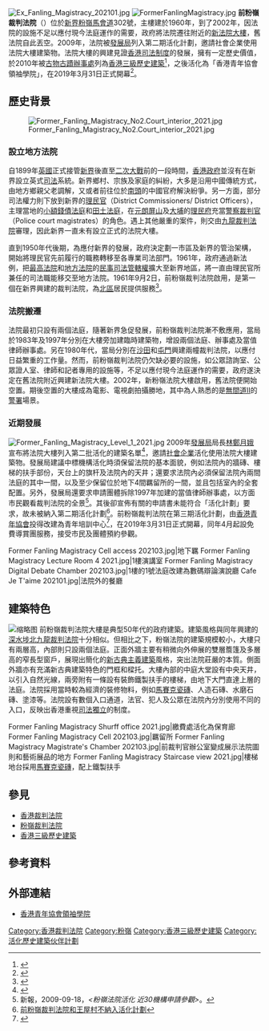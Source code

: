 {{Otheruses|other=現時運作的粉嶺法院|粉嶺裁判法院}}
[[File:Ex_Fanling_Magistracy_202101.jpg|thumb]]
[[File:FormerFanlingMagistracy.jpg|thumb]]
'''前粉嶺裁判法院'''（{{lang-en|Former Fanling Magistracy}}）位於[[新界|新界]][[粉嶺|粉嶺]][[馬會道|馬會道]]302號，主樓建於1960年，到了2002年，因法院的設施不足以應付現今法庭運作的需要，政府將法院遷往附近的[[粉嶺裁判法院|新法院大樓]]，舊法院自此丟空。2009年，法院被[[香港發展局|發展局]]列入第二期活化計劃，邀請社會企業使用法院大樓建築物。法院大樓的興建見證[[香港司法制度|香港司法制度]]的發展，擁有一定歷史價值，於2010年被[[古物古蹟辦事處|古物古蹟辦事處]]列為[[香港三級歷史建築|香港三級歷史建築]]<ref>{{Cite web |url=http://www.amo.gov.hk/b5/aab_2.php |title=古物古蹟辦事處 - 《1 444幢歷史建築物的評估結果》 |accessdate=2010-05-29 |archive-date=2010-09-26 |archive-url=https://web.archive.org/web/20100926154720/http://www.amo.gov.hk/b5/aab_2.php |dead-url=no }}</ref>，之後活化為「香港青年協會領袖學院」，在2019年3月31日正式開幕<ref>{{cite news |title=前粉嶺裁判法院活化即日開幕　4月起設免費導賞團已接受預約 |url=https://topick.hket.com/article/2312417 |accessdate=2019-03-31 |work=香港經濟日報 |date=2019-03-31 |archive-date=2019-03-31 |archive-url=https://web.archive.org/web/20190331204403/https://topick.hket.com/article/2312417 |dead-url=no }}</ref>。

==歷史背景==
[[File:Former_Fanling_Magistracy_No2.Court_interior_2021.jpg|thumb]]
===設立地方法院===
自1899年[[英國|英國]]正式接管[[新界|新界]]後直至[[二次大戰|二次大戰]]前的一段時間，[[香港殖民地時期#香港政府|香港政府]]並沒有在新界設立英式[[司法|司法]]系統。新界鄉村、宗族及家庭的糾紛，大多是沿用中國傳統方式，由地方鄉親父老調解，又或者前往位於[[南头_(深圳)|南頭]]的中國官府解決紛爭。另一方面，部分司法權力則下放到新界的[[理民官|理民官]]（District Commissioners/ District Officers），主理當地的[[小額錢債審裁處|小額錢債法庭]]和[[田土廳|田土法庭]]，在[[元朗|元朗]][[屏山_(香港)|屏山]]及[[大埔_(香港)|大埔]]的[[理民府|理民府]]充當[[警察裁判官|警察裁判官]]（Police court magistrates）的角色。遇上其他嚴重的案件，則交由[[九龍|九龍]][[裁判法院|裁判法院]]審理，因此新界一直未有設立正式的法院大樓。

直到1950年代後期，為應付新界的發展，政府決定劃一市區及新界的管治架構，開始將理民官先前履行的職務轉移至各專業司法部門。1961年，政府通過新法例，把[[最高法院|最高法院]]和[[地方法院|地方法院]]的[[民事|民事]][[司法管轄權|司法管轄權]]擴大至新界地區，將一直由理民官所兼任的司法職能移交至地方法院。1961年9月2日，前粉嶺裁判法院啟用，是第一個在新界興建的裁判法院，為[[北區_(香港)|北區]]居民提供服務<ref>{{Cite web |url=http://www.amo.gov.hk/en/aab.php |title=The Antiquities and Monuments Office，''Brief Information on Proposed Grade 3 Items'' |accessdate=2010-05-29 |archive-date=2009-03-22 |archive-url=https://web.archive.org/web/20090322060721/http://www.amo.gov.hk/en/aab.php |dead-url=no }}</ref>。

===法院搬遷===
法院最初只設有兩個法庭，隨著新界急促發展，前粉嶺裁判法院漸不敷應用，當局於1983年及1997年分別在大樓旁加建臨時建築物，增設兩個法庭、辦事處及當值律師辦事處。另在1980年代，當局分別在[[沙田_(香港)|沙田]]和[[屯門|屯門]]興建兩幢裁判法院，以應付日益繁重的工作量。然而，前粉嶺裁判法院仍欠缺必要的設施，如公眾諮詢室、公眾證人室、律師和記者專用的設施等，不足以應付現今法庭運作的需要，政府遂決定在舊法院附近興建新法院大樓。2002年，新粉嶺法院大樓啟用，舊法院便開始空置。期後空置的大樓成為電影、電視劇拍攝勝地，其中為人熟悉的是[[無間道II|無間道II]]的[[警署|警署]]場景。

===近期發展===
[[File:Former_Fanling_Magistracy_Level_1_2021.jpg|thumb]]
2009年[[香港發展局|發展局]]局長[[林鄭月娥|林鄭月娥]]宣布將法院大樓列入第二批活化的建築名單<ref>{{cite news |language=zh-hk |url=http://www.hkheadline.com/dailynews/content_hk/2009/02/18/71515.asp |title=藍屋、粉嶺裁判署 入選次批活化名單 |publisher=[[頭條日報|頭條日報]] |date=2009-02-|accessdate=2009-06-02 |archive-date=2009-04-29 |archive-url=https://web.archive.org/web/20090429022221/http://www.hkheadline.com/dailynews/content_hk/2009/02/18/71515.asp |dead-url=no }}</ref>，邀請[[社會企業|社會企業]]活化使用法院大樓建築物。發展局建議中標機構活化時須保留法院的基本面貌，例如法院內的牆磚、樓梯的扶手部份，天台上的旗杆及法院內的天井；還要求法院內必須保留法院內兩間法庭的其中一間，以及至少保留位於地下4間羈留所的一間，並且包括室內的全套配置。另外，發展局還要求申請團體拆除1997年加建的當值律師辦事處，以方面市民觀看裁判法院的全景<ref>新報，2009-09-18，''<粉嶺法院活化 近30機構申請參觀>''。</ref>。其後卻宣佈有關的申請書未能符合「活化計劃」要求，故未被納入第二期活化計劃<ref>[http://www.singtao.com/breakingnews/20100915a132749.asp 前粉嶺裁判法院和王屋村不納入活化計劃]</ref>。前粉嶺裁判法院在第三期活化計劃，由[[香港青年協會|香港青年協會]]投得改建為青年培訓中心<REF>
{{Cite web |url=http://hk.news.yahoo.com/%E5%89%8D%E7%B2%89%E5%B6%BA%E6%B3%95%E9%99%A2%E6%94%B9%E5%BB%BA%E9%9D%92%E5%B9%B4%E5%9F%B9%E8%A8%93%E4%B8%AD%E5%BF%83-100644941.html |title=前粉嶺法院改建青年培訓中心 |accessdate=2013-03-17 |archive-date=2019-03-31 |archive-url=https://web.archive.org/web/20190331204821/https://hk.news.yahoo.com/%E5%89%8D%E7%B2%89%E5%B6%BA%E6%B3%95%E9%99%A2%E6%94%B9%E5%BB%BA%E9%9D%92%E5%B9%B4%E5%9F%B9%E8%A8%93%E4%B8%AD%E5%BF%83-100644941.html |dead-url=no }}
</REF>，在2019年3月31日正式開幕，同年4月起設免費導賞團服務，接受市民及團體預約參觀。

<gallery widths="180" heights="150">
Former Fanling Magistracy Cell access 202103.jpg|地下羈
Former Fanling Magistracy Lecture Room 4 2021.jpg|1樓演講室
Former Fanling Magistracy Digital Debate Chamber 202103.jpg|1樓的1號法庭改建為數碼辯論演說廳
Cafe Je T'aime 202101.jpg|法院外的餐廳
</gallery>

==建築特色==
[[File:Former_Fanling_Magistracy_Magistrate's_Verandah_2021.jpg|缩略图]]
前粉嶺裁判法院大樓是典型50年代的政府建築。建築風格與同年興建的[[深水埗|深水埗]][[北九龍裁判法院|北九龍裁判法院]]十分相似。但相比之下，粉嶺法院的建築規模較小，大樓只有兩層高，內部則只設兩個法庭。正面外牆主要有稍微向外伸展的雙層簷篷及多層高的窄長型窗戶，展現出簡化的[[新古典主義建築|新古典主義建築]]風格，突出法院莊嚴的本質。側面外牆亦有充滿新古典建築特色的門框和樑托。大樓內部的中庭大堂設有中央天井，以引入自然光線，兩旁附有一條設有裝飾鐵製扶手的樓梯，由地下大門直達上層的法庭。法院採用當時較為經濟的裝修物料，例如[[紙皮石|馬賽克瓷磚]]、人造石磚、水磨石磚、塗漆等。法院設有數個入口通道，法官、犯人及公眾在法院內分別使用不同的入口，反映出香港重視[[司法獨立|司法獨立]]的制度。

<gallery widths="180" heights="150">
Former Fanling Magistracy Shurff office 2021.jpg|繳費處活化為保育廊
Former Fanling Magistracy Cell 202103.jpg|羈留所
Former Fanling Magistracy Magistrate's Chamber 202103.jpg|前裁判官辦公室變成展示法院圖則和藝術展品的地方
Former Fanling Magistracy Staircase view 2021.jpg|樓梯地台採用[[紙皮石|馬賽克瓷磚]]，配上鐵製扶手
</gallery>

==參見==
*[[香港裁判法院|香港裁判法院]]
*[[粉嶺裁判法院|粉嶺裁判法院]]
*[[香港三級歷史建築|香港三級歷史建築]]

==參考資料==
{{reflist|30em}}

==外部連結==
{{commonscat|Former Fanling Magistracy}}
*[https://leadershipinstitute.hk/zh 香港青年協會領袖學院] {{Wayback|url=https://leadershipinstitute.hk/zh |date=20200928081755 }}

[[Category:香港裁判法院|Category:香港裁判法院]]
[[Category:粉嶺|Category:粉嶺]]
[[Category:香港三級歷史建築|Category:香港三級歷史建築]]
[[Category:活化歷史建築伙伴計劃|Category:活化歷史建築伙伴計劃]]